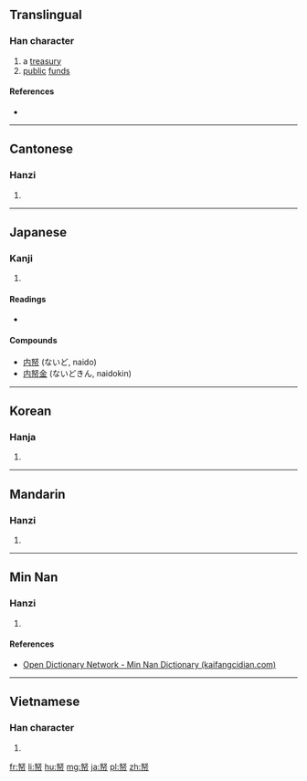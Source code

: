 ==Translingual==

===Han character===
{{Han char|rn=50|rad=巾|as=05|sn=8|four=47227|canj=VELB|ids=⿱奴巾}}

# a [[treasury]]
# [[public]] [[funds]]

====References====
* {{Han ref|kx=0329.340|dkj=08838|dj=0635.090|hdz=10735.120|uh=5E11|ud=24081|bh=A9AE|bd=43438}}

----

==Cantonese==

===Hanzi===
{{yue-hanzi|jyut=[[nou4]], [[tong2]]|y=nou4, tong2}}

# {{defn|lang=yue|sort=巾05}}

----

==Japanese==

===Kanji===
{{ja-kanji|grade=|rs=巾05}}

# {{defn|lang=ja|sort=巾05}}

====Readings====
* {{ja-readings|on=[[ど]] (do), [[とう]] (tō)|kun=[[かねぐら]] (kanegura)}}

====Compounds====
* [[内帑]] (ないど, naido)
* [[内帑金]] (ないどきん, naidokin)

----

==Korean==

===Hanja===
{{ko-hanja|hangeul=[[탕]], [[노]]|rv=tang, no|mr=t'ang, no}}

# {{defn|lang=ko|sort=巾05}}

----

==Mandarin==

===Hanzi===
{{cmn-hanzi|pin=[[tǎng]] ([[tang3]]), [[nú]] ([[nu2]])|wg=t'ang<sup>3</sup>, nu<sup>2</sup>}}

# {{defn|lang=cmn|sort=巾05}}

----

==Min Nan==

===Hanzi===
{{nan-hanzi|poj=[[thóng]] (thong<sup>2</sup>), [[lô·]] (lo·<sup>5</sup>)|tlpa=}}

# {{defn|lang=nan|sort=巾05}}

====References====
*[http://kaifangcidian.com/han/minnan/%E5%B8%91 Open Dictionary Network - Min Nan Dictionary (kaifangcidian.com)]

----

==Vietnamese==

===Han character===
{{vi-hantu|[[nô]]|rs=巾05}}

# {{defn|lang=vi|sort=巾05}}

[[fr:帑]]
[[li:帑]]
[[hu:帑]]
[[mg:帑]]
[[ja:帑]]
[[pl:帑]]
[[zh:帑]]